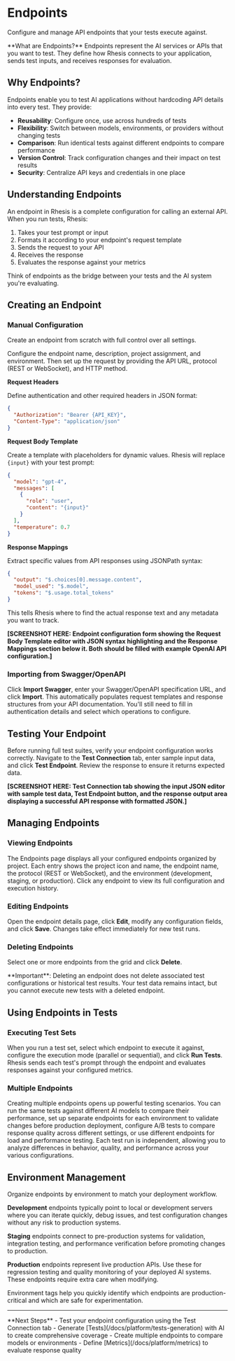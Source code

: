 # Endpoints

Configure and manage API endpoints that your tests execute against.

<Callout type="default">
  **What are Endpoints?** Endpoints represent the AI services or APIs that you want to test. They
  define how Rhesis connects to your application, sends test inputs, and receives responses for
  evaluation.
</Callout>

## Why Endpoints?

Endpoints enable you to test AI applications without hardcoding API details into every test. They provide:

- **Reusability**: Configure once, use across hundreds of tests
- **Flexibility**: Switch between models, environments, or providers without changing tests
- **Comparison**: Run identical tests against different endpoints to compare performance
- **Version Control**: Track configuration changes and their impact on test results
- **Security**: Centralize API keys and credentials in one place

## Understanding Endpoints

An endpoint in Rhesis is a complete configuration for calling an external API. When you run tests, Rhesis:

1. Takes your test prompt or input
2. Formats it according to your endpoint's request template
3. Sends the request to your API
4. Receives the response
5. Evaluates the response against your metrics

Think of endpoints as the bridge between your tests and the AI system you're evaluating.

## Creating an Endpoint

### Manual Configuration

Create an endpoint from scratch with full control over all settings.

Configure the endpoint name, description, project assignment, and environment. Then set up the request by providing the API URL, protocol (REST or WebSocket), and HTTP method.

**Request Headers**

Define authentication and other required headers in JSON format:

```json
{
  "Authorization": "Bearer {API_KEY}",
  "Content-Type": "application/json"
}
```

**Request Body Template**

Create a template with placeholders for dynamic values. Rhesis will replace `{input}` with your test prompt:

```json
{
  "model": "gpt-4",
  "messages": [
    {
      "role": "user",
      "content": "{input}"
    }
  ],
  "temperature": 0.7
}
```

**Response Mappings**

Extract specific values from API responses using JSONPath syntax:

```json
{
  "output": "$.choices[0].message.content",
  "model_used": "$.model",
  "tokens": "$.usage.total_tokens"
}
```

This tells Rhesis where to find the actual response text and any metadata you want to track.

**[SCREENSHOT HERE: Endpoint configuration form showing the Request Body Template editor with JSON syntax highlighting and the Response Mappings section below it. Both should be filled with example OpenAI API configuration.]**

### Importing from Swagger/OpenAPI

Click **Import Swagger**, enter your Swagger/OpenAPI specification URL, and click **Import**. This automatically populates request templates and response structures from your API documentation. You'll still need to fill in authentication details and select which operations to configure.

## Testing Your Endpoint

Before running full test suites, verify your endpoint configuration works correctly. Navigate to the **Test Connection** tab, enter sample input data, and click **Test Endpoint**. Review the response to ensure it returns expected data.

**[SCREENSHOT HERE: Test Connection tab showing the input JSON editor with sample test data, Test Endpoint button, and the response output area displaying a successful API response with formatted JSON.]**

## Managing Endpoints

### Viewing Endpoints

The Endpoints page displays all your configured endpoints organized by project. Each entry shows the project icon and name, the endpoint name, the protocol (REST or WebSocket), and the environment (development, staging, or production). Click any endpoint to view its full configuration and execution history.

### Editing Endpoints

Open the endpoint details page, click **Edit**, modify any configuration fields, and click **Save**. Changes take effect immediately for new test runs.

### Deleting Endpoints

Select one or more endpoints from the grid and click **Delete**.

<Callout type="warning">
  **Important**: Deleting an endpoint does not delete associated test configurations or historical
  test results. Your test data remains intact, but you cannot execute new tests with a deleted
  endpoint.
</Callout>

## Using Endpoints in Tests

### Executing Test Sets

When you run a test set, select which endpoint to execute it against, configure the execution mode (parallel or sequential), and click **Run Tests**. Rhesis sends each test's prompt through the endpoint and evaluates responses against your configured metrics.

### Multiple Endpoints

Creating multiple endpoints opens up powerful testing scenarios. You can run the same tests against different AI models to compare their performance, set up separate endpoints for each environment to validate changes before production deployment, configure A/B tests to compare response quality across different settings, or use different endpoints for load and performance testing. Each test run is independent, allowing you to analyze differences in behavior, quality, and performance across your various configurations.

## Environment Management

Organize endpoints by environment to match your deployment workflow.

**Development** endpoints typically point to local or development servers where you can iterate quickly, debug issues, and test configuration changes without any risk to production systems.

**Staging** endpoints connect to pre-production systems for validation, integration testing, and performance verification before promoting changes to production.

**Production** endpoints represent live production APIs. Use these for regression testing and quality monitoring of your deployed AI systems. These endpoints require extra care when modifying.

Environment tags help you quickly identify which endpoints are production-critical and which are safe for experimentation.

---

<Callout type="default">
  **Next Steps** - Test your endpoint configuration using the Test Connection tab - Generate
  [Tests](/docs/platform/tests-generation) with AI to create comprehensive coverage - Create
  multiple endpoints to compare models or environments - Define [Metrics](/docs/platform/metrics) to
  evaluate response quality
</Callout>
